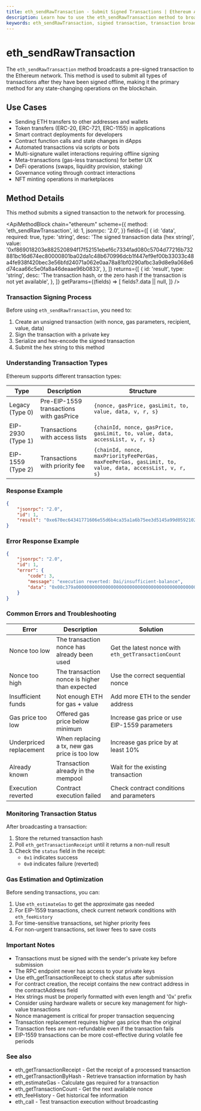 ```yaml
---
title: eth_sendRawTransaction - Submit Signed Transactions | Ethereum API Methods
description: Learn how to use the eth_sendRawTransaction method to broadcast signed transactions to the Ethereum network - the essential method for sending ETH, interacting with smart contracts, and deploying new contracts.
keywords: eth_sendRawTransaction, signed transaction, transaction broadcast, ethereum transaction, raw transaction, transaction hash, eth transfer, gas fees, nonce management, smart contract interaction, transaction signing, offline signing, broadcast transaction, wallet integration, web3 transaction, contract deployment, eip1559 transaction, eip2930 transaction, legacy transaction, ethereum broadcast
---
```


# eth_sendRawTransaction

The `eth_sendRawTransaction` method broadcasts a pre-signed transaction to the Ethereum network. This method is used to submit all types of transactions after they have been signed offline, making it the primary method for any state-changing operations on the blockchain.

## Use Cases

- Sending ETH transfers to other addresses and wallets
- Token transfers (ERC-20, ERC-721, ERC-1155) in applications
- Smart contract deployments for developers
- Contract function calls and state changes in dApps
- Automated transactions via scripts or bots
- Multi-signature wallet interactions requiring offline signing
- Meta-transactions (gas-less transactions) for better UX
- DeFi operations (swaps, liquidity provision, staking)
- Governance voting through contract interactions
- NFT minting operations in marketplaces

## Method Details

This method submits a signed transaction to the network for processing.

<ApiMethodBlock
	chain="ethereum"
	scheme={{
		method: 'eth_sendRawTransaction',
		id: 1,
		jsonrpc: '2.0',
	}}
	fields={[
		{
			id: 'data',
			required: true,
			type: 'string',
			desc: 'The signed transaction data (hex string)',
			value:
				'0xf869018203e882520894f17f52151ebef6c7334fad080c5704d77216b732881bc16d674ec80000801ba02da1c48b670996dcb1f447ef9ef00b33033c48a4fe938f420bec3e56bfd24071a062e0aa78a81bf0290afbc3a9d8e9a068e6d74caa66c5e0fa8a46deaae96b0833',
		},
	]}
	returns={[
		{
			id: 'result',
			type: 'string',
			desc: 'The transaction hash, or the zero hash if the transaction is not yet available',
		},
	]}
	getParams={(fields) => [
		fields?.data ||
			null,
	]}
/>

### Transaction Signing Process

Before using `eth_sendRawTransaction`, you need to:

1. Create an unsigned transaction (with nonce, gas parameters, recipient, value, data)
2. Sign the transaction with a private key
3. Serialize and hex-encode the signed transaction
4. Submit the hex string to this method

### Understanding Transaction Types

Ethereum supports different transaction types:

| Type | Description | Structure |
|------|-------------|-----------|
| Legacy (Type 0) | Pre-EIP-1559 transactions with gasPrice | `{nonce, gasPrice, gasLimit, to, value, data, v, r, s}` |
| EIP-2930 (Type 1) | Transactions with access lists | `{chainId, nonce, gasPrice, gasLimit, to, value, data, accessList, v, r, s}` |
| EIP-1559 (Type 2) | Transactions with priority fee | `{chainId, nonce, maxPriorityFeePerGas, maxFeePerGas, gasLimit, to, value, data, accessList, v, r, s}` |

### Response Example

```json
{
	"jsonrpc": "2.0",
	"id": 1,
	"result": "0xe670ec64341771606e55d6b4ca35a1a6b75ee3d5145a99d05921026d1527331"
}
```

### Error Response Example

```json
{
	"jsonrpc": "2.0",
	"id": 1,
	"error": {
		"code": 3,
		"message": "execution reverted: Dai/insufficient-balance",
		"data": "0x08c379a00000000000000000000000000000000000000000000000000000000000000..."
	}
}
```

### Common Errors and Troubleshooting

| Error | Description | Solution |
|-------|-------------|----------|
| Nonce too low | The transaction nonce has already been used | Get the latest nonce with `eth_getTransactionCount` |
| Nonce too high | The transaction nonce is higher than expected | Use the correct sequential nonce |
| Insufficient funds | Not enough ETH for gas + value | Add more ETH to the sender address |
| Gas price too low | Offered gas price below minimum | Increase gas price or use EIP-1559 parameters |
| Underpriced replacement | When replacing a tx, new gas price is too low | Increase gas price by at least 10% |
| Already known | Transaction already in the mempool | Wait for the existing transaction |
| Execution reverted | Contract execution failed | Check contract conditions and parameters |

### Monitoring Transaction Status

After broadcasting a transaction:

1. Store the returned transaction hash
2. Poll `eth_getTransactionReceipt` until it returns a non-null result
3. Check the `status` field in the receipt:
   - `0x1` indicates success
   - `0x0` indicates failure (reverted)

### Gas Estimation and Optimization

Before sending transactions, you can:

1. Use `eth_estimateGas` to get the approximate gas needed
2. For EIP-1559 transactions, check current network conditions with `eth_feeHistory`
3. For time-sensitive transactions, set higher priority fees
4. For non-urgent transactions, set lower fees to save costs

### Important Notes

- Transactions must be signed with the sender's private key before submission
- The RPC endpoint never has access to your private keys
- Use eth_getTransactionReceipt to check status after submission
- For contract creation, the receipt contains the new contract address in the contractAddress field
- Hex strings must be properly formatted with even length and '0x' prefix
- Consider using hardware wallets or secure key management for high-value transactions
- Nonce management is critical for proper transaction sequencing
- Transaction replacement requires higher gas price than the original
- Transaction fees are non-refundable even if the transaction fails
- EIP-1559 transactions can be more cost-effective during volatile fee periods

### See also

- <Link to="/docs/ethereum/core-methods/eth_getTransactionReceipt" title="Check transaction status and results">eth_getTransactionReceipt</Link> - Get the receipt of a processed transaction
- <Link to="/docs/ethereum/core-methods/eth_getTransactionByHash" title="Look up transaction details by hash">eth_getTransactionByHash</Link> - Retrieve transaction information by hash
- <Link to="/docs/ethereum/core-methods/eth_estimateGas" title="Estimate required gas for a transaction">eth_estimateGas</Link> - Calculate gas required for a transaction
- <Link to="/docs/ethereum/core-methods/eth_getTransactionCount" title="Get account nonce for transaction sequencing">eth_getTransactionCount</Link> - Get the next available nonce
- <Link to="/docs/ethereum/core-methods/eth_feeHistory" title="Get historical fee data for gas estimation">eth_feeHistory</Link> - Get historical fee information
- <Link to="/docs/ethereum/core-methods/eth_call" title="Test transaction execution without mining">eth_call</Link> - Test transaction execution without broadcasting
